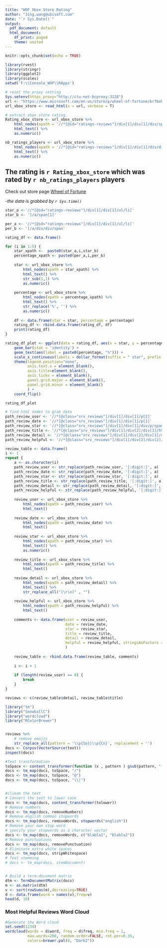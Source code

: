 ```yaml
---
title: "WOF Xbox Store Rating"
author: "Jing.wang@ubisoft.com"
date: "`r Sys.Date()`"
output:
  pdf_document: default
  html_document:
    df_print: paged
    theme: united
---
```


```r
knitr::opts_chunk$set(echo = TRUE)
```


```r
library(rvest)
library(stringr)
library(ggplot2)
library(scales)
setwd('F:\\Console_WOF\\RApps')

```

```r
# reset the proxy setting
Sys.setenv(https_proxy="http://ctu-net-bcproxy:3128")
url <- "https://www.microsoft.com/en-us/store/p/wheel-of-fortune/br76vbtv0nk0"
url_xbox_store <- read_html(x = url, verbose = T)

# extract xbox store rating
Rating_xbox_store <- url_xbox_store %>% 
    html_nodes(xpath = '//*[@id="ratings-reviews"]/div[1]/div[1]/div/span') %>%
    html_text() %>%
    as.numeric()

nb_ratings_players <- url_xbox_store %>%
    html_nodes(xpath = '//*[@id="ratings-reviews"]/div[1]/div[1]/div/div/div/span') %>%
    html_text() %>%
    as.numeric()
```

## The rating is `r Rating_xbox_store` which was rated by `r nb_ratings_players` players 

Check out store page [Wheel of Fortune](https://www.microsoft.com/en-us/store/p/wheel-of-fortune/br76vbtv0nk0)

-*the data is grabbed by `r Sys.time()`*

```r
star_a <-'//*[@id="ratings-reviews"]/div[1]/div[1]/ul/li['
star_b <- ']/a/span[1]'

per_a <- '//*[@id="ratings-reviews"]/div[1]/div[1]/ul/li['
per_b <- ']/a/div/div/span'

rating_df <- data.frame()

for (i in 1:5) {
    star_xpath <-  paste0(star_a,i,star_b)
    percentage_xpath <- paste0(per_a,i,per_b)
    
    star <- url_xbox_store %>%
        html_nodes(xpath = star_xpath) %>%
        html_text() %>%
        str_sub(1,1) %>%
        as.numeric()
    
    percentage <- url_xbox_store %>%
        html_nodes(xpath = percentage_xpath) %>%
        html_text() %>%
        str_replace('%', '') %>%
        as.numeric()
    
    df <- data.frame(star = star, percentage = percentage)
    rating_df <- rbind.data.frame(rating_df, df)
    print(rating_df)
}

```


```r
rating_df_plot <- ggplot(data = rating_df, aes(x = star, y = percentage, fill = 'red')) + theme_minimal() +
    geom_bar(stat = 'identity') + 
    geom_text(aes(label = paste0(percentage, "%"))) + 
    scale_x_continuous(labels = dollar_format(suffix = " star", prefix = "")) +
    theme(legend.position="none", 
          axis.text.x = element_blank(),
          axis.title=element_blank(),
          axis.ticks = element_blank(),
          panel.grid.major = element_blank(),
          panel.grid.minor = element_blank()
          ) +
    coord_flip()

rating_df_plot
```

```r
# find html nodes to grab data
path_review_user <- '//*[@class="srv_reviews"]/div[1]/div[1]/p[2]'
path_review_date <- '//*[@class="srv_reviews"]/div[1]/div[1]/p[1]'
path_review_star <- '//*[@class="srv_reviews"]/div[1]/div[1]/div/p/span[1]'
path_review_title <- '//*[@class="srv_reviews"]/div[1]/div[2]/div[1]/h5/text()'
path_review_detail <- '//*[@class="srv_reviews"]/div[1]/div[2]/div[1]/div[1]/p[1]'
path_review_helpful <- '//*[@class="srv_reviews"]/div[1]/div[2]/div[2]/p'

review_table <- data.frame()
i <- 1
repeat {
    a <- as.character(i)
    path_review_user <- str_replace(path_review_user, '[:digit:]', a)
    path_review_date <- str_replace(path_review_date, '[:digit:]', a)
    path_review_star <- str_replace(path_review_star, '[:digit:]', a)
    path_review_title <- str_replace(path_review_title, '[:digit:]', a)
    path_review_detail <- str_replace(path_review_detail, '[:digit:]', a)
    path_review_helpful <- str_replace(path_review_helpful, '[:digit:]', a)
    
    review_user <- url_xbox_store %>%
        html_nodes(xpath = path_review_user) %>%
        html_text()
    
    review_date <- url_xbox_store %>%
        html_nodes(xpath = path_review_date) %>%
        html_text()
    
    review_star <- url_xbox_store %>%
        html_nodes(xpath = path_review_star) %>%
        html_text() %>%
        as.numeric()
   
    review_title <- url_xbox_store %>%
        html_nodes(xpath = path_review_title) %>%
        html_text()
    
    review_detail <- url_xbox_store %>%
        html_nodes(xpath = path_review_detail) %>%
        html_text() %>%
        str_replace_all("[\r\n]" , "")
    
    review_helpful <- url_xbox_store %>%
        html_nodes(xpath = path_review_helpful) %>%
        html_text() 
    
    comments <- data.frame(user = review_user, 
                           date = review_date, 
                           star = review_star,
                           title = review_title,
                           detail = review_detail,
                           helpful = review_helpful, stringsAsFactors = F
                           )
    
    review_table <- rbind.data.frame(review_table, comments)
    
    i <- i + 1
    
    if (length(review_user) == 0) {
        break
    }
}

```


```r
reviews <- c(review_table$detail, review_table$title)

```

```r
library("tm")
library("SnowballC")
library("wordcloud")
library("RColorBrewer")


reviews %>% 
    # remove emojis
    str_replace_all(pattern = '\\p{So}|\\p{Cn}', replacement = '')
docs <- Corpus(VectorSource(text))
inspect(docs)

#Text transformation
toSpace <- content_transformer(function (x , pattern ) gsub(pattern, " ", x))
docs <- tm_map(docs, toSpace, "/")
docs <- tm_map(docs, toSpace, "@")
docs <- tm_map(docs, toSpace, "\\|")


#cliean the text
# Convert the text to lower case
docs <- tm_map(docs, content_transformer(tolower))
# Remove numbers
docs <- tm_map(docs, removeNumbers)
# Remove english common stopwords
docs <- tm_map(docs, removeWords, stopwords("english"))
# Remove your own stop word
# specify your stopwords as a character vector
docs <- tm_map(docs, removeWords, c("blabla1", "blabla2"))
# Remove punctuations
docs <- tm_map(docs, removePunctuation)
# Eliminate extra white spaces
docs <- tm_map(docs, stripWhitespace)
# Text stemming
# docs <- tm_map(docs, stemDocument)


# Build a term-document matrix
dtm <- TermDocumentMatrix(docs)
m <- as.matrix(dtm)
v <- sort(rowSums(m),decreasing=TRUE)
d <- data.frame(word = names(v),freq=v)
head(d, 10)
```
### Most Helpful Reviews Word Cloud
```r
#Generate the Word cloud
set.seed(1234)
wordcloud(words = d$word, freq = d$freq, min.freq = 1,
          max.words=200, random.order=FALSE, rot.per=0.35, 
          colors=brewer.pal(8, "Dark2"))
```
